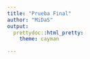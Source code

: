 ```yaml
---
title: "Prueba Final"
author: "MiDaS"
output: 
  prettydoc::html_pretty:
    theme: cayman

---
```

